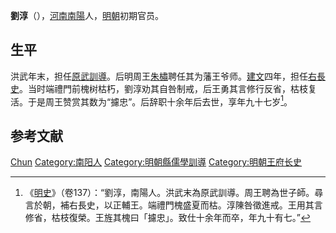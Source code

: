 {{Otheruses|other=名为刘淳的其他人物|刘淳}}

'''劉淳'''（{{bd|1329年||1425年}}），[[河南|河南]][[南陽|南陽]]人，[[明朝|明朝]]初期官员。

== 生平 ==
洪武年末，担任[[原武县|原武]][[訓導|訓導]]。后明周王[[朱橚|朱橚]]聘任其为藩王爷师。[[建文|建文]]四年，担任[[右長史|右長史]]。当时端禮門前槐树枯朽，劉淳劝其自咎制戒，后王勇其言修行反省，枯枝复活。于是周王赞赏其数为“攄忠”。后辞职十余年后去世，享年九十七岁<ref>《[[明史|明史]]》（卷137）：“劉淳，南陽人。洪武末為原武訓導。周王聘為世子師。尋言於朝，補右長史，以正輔王。端禮門槐盛夏而枯。淳陳咎徵進戒。王用其言修省，枯枝復榮。王旌其槐曰「攄忠」。致仕十余年而卒，年九十有七。”</ref>。

== 参考文献 ==
{{wikisource|明史/卷137}}
{{reflist}}

{{Authority control}}
{{DEFAULTSORT:Liu刘}}
[[Category:刘姓|Chun]]
[[Category:南阳人|Category:南阳人]]
[[Category:明朝縣儒學訓導|Category:明朝縣儒學訓導]]
[[Category:明朝王府长史|Category:明朝王府长史]]

{{明朝官员小作品}}